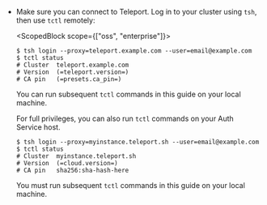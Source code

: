 - Make sure you can connect to Teleport. Log in to your cluster using `tsh`, then use `tctl`
remotely:

  <ScopedBlock scope={["oss", "enterprise"]}>

  ```code
  $ tsh login --proxy=teleport.example.com --user=email@example.com
  $ tctl status
  # Cluster  teleport.example.com
  # Version  (=teleport.version=)
  # CA pin   (=presets.ca_pin=)
  ```

  You can run subsequent `tctl` commands in this guide on your local machine.

  For full privileges, you can also run `tctl` commands on your Auth Service host.

  </ScopedBlock>
  <ScopedBlock scope="cloud">

  ```code
  $ tsh login --proxy=myinstance.teleport.sh --user=email@example.com
  $ tctl status
  # Cluster  myinstance.teleport.sh
  # Version  (=cloud.version=)
  # CA pin   sha256:sha-hash-here
  ```

  You must run subsequent `tctl` commands in this guide on your local machine.

  </ScopedBlock>
